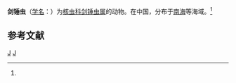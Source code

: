 {{Speciesbox
| genus = Xiphatractus
| species = xiphydrion
| authority = (Chen, 1987)<ref name='id9080'>{{cite web| url =http://www.bioinfo.cn/db05/BjdwSpecies.php?action=view&id=9080| title =剑锤虫| work =《中国动物物种编目数据库》| publisher =中国科学院微生物研究所| author =中国科学院动物研究所| accessdate =2009-04-16| deadurl =yes| archiveurl =https://web.archive.org/web/20160305033150/http://www.bioinfo.cn/db05/BjdwSpecies.php?action=view&id=9080| archivedate =2016-03-05}}</ref>
}}

'''剑锤虫'''（[[学名|学名]]：{{lang|la|''Xiphatractus xiphydrion''}}）为[[核虫科|核虫科]][[剑锤虫属|剑锤虫属]]的动物。在中国，分布于[[南海|南海]]等海域。<ref name='id9080'/>

== 参考文献 ==
{{reflist}}

{{Taxonbar}}

[[Category:1987年描述的动物|J]]
[[Category:剑锤虫属|J]]


{{放射虫小作品}}